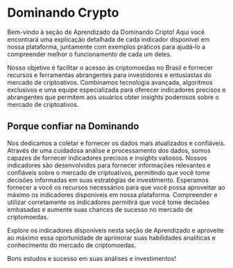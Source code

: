 # Dominando Crypto

Bem-vindo à seção de Aprendizado da Dominando Cripto! Aqui você encontrará uma explicação detalhada de cada indicador disponível em nossa plataforma, juntamente com exemplos práticos para ajudá-lo a compreender melhor o funcionamento de cada um deles.

Nosso objetivo é facilitar o acesso às criptomoedas no Brasil e fornecer recursos e ferramentas abrangentes para investidores e entusiastas do mercado de criptoativos. Combinamos tecnologia avançada, algoritmos exclusivos e uma equipe especializada para oferecer indicadores precisos e abrangentes que permitem aos usuários obter insights poderosos sobre o mercado de criptoativos.

## Porque confiar na Dominando

Nos dedicamos a coletar e fornecer os dados mais atualizados e confiáveis. Através de uma cuidadosa análise e processamento dos dados, somos capazes de fornecer indicadores precisos e insights valiosos. Nossos indicadores são desenvolvidos para fornecer informações relevantes e confiáveis sobre o mercado de criptoativos, permitindo que você tome decisões informadas em suas estratégias de investimento.
Esperamos fornecer a você os recursos necessários para que você possa aproveitar ao máximo os indicadores disponíveis em nossa plataforma. Compreender e utilizar corretamente os indicadores permitirá que você tome decisões embasadas e aumente suas chances de sucesso no mercado de criptomoedas.

Explore os indicadores disponíveis nesta seção de Aprendizado e aproveite ao máximo essa oportunidade de aprimorar suas habilidades analíticas e conhecimento do mercado de criptomoedas.

Bons estudos e sucesso em suas análises e investimentos!

